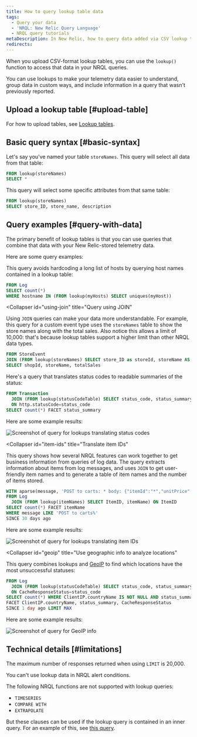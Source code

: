 ```yaml
---
title: How to query lookup table data 
tags:
  - Query your data
  - 'NRQL: New Relic Query Language'
  - NRQL query tutorials
metaDescription: In New Relic, how to query data added via CSV lookup tables.
redirects:
---
```





When you upload CSV-format lookup tables, you can use the `lookup()` function to access that data in your NRQL queries. 

You can use lookups to make your telemetry data easier to understand, group data in custom ways, and include information in a query that wasn't previously reported. 

## Upload a lookup table [#upload-table]

For how to upload tables, see [Lookup tables](/docs/logs/ui-data/lookup-tables-ui). 

## Basic query syntax [#basic-syntax]

Let's say you've named your table `storeNames`. This query will select all data from that table:

```sql
FROM lookup(storeNames) 
SELECT *
```

This query will select some specific attributes from that same table: 

```sql
FROM lookup(storeNames) 
SELECT store_ID, store_name, description
```

## Query examples [#query-with-data]

The primary benefit of lookup tables is that you can use queries that combine that data with your New Relic-stored telemetry data. 

Here are some query examples:

<CollapserGroup>
  <Collapser
    id="avoid-hardcording"
    title="Avoid hardcoding a long list of hosts"
  >

This query avoids hardcoding a long list of hosts by querying host names contained in a lookup table: 

```sql
FROM Log 
SELECT count(*)
WHERE hostname IN (FROM lookup(myHosts) SELECT uniques(myHost))
```
</Collapser>

  <Collapser
    id="using-join"
    title="Query using JOIN"
  >

Using `JOIN` queries can make your data more understandable. For example, this query for a custom event type uses the `storeNames` table to show the store names along with the total sales. Also notice this allows a limit of 10,000: that's because lookup tables support a higher limit than other NRQL data types.

```sql
FROM StoreEvent 
JOIN (FROM lookup(storeNames) SELECT store_ID as storeId, storeName AS name LIMIT 10000) ON shopId = storeId 
SELECT shopId, storeName, totalSales
```
</Collapser>
  <Collapser
    id="status-codes"
    title="Translate status codes"
  >
Here's a query that translates status codes to readable summaries of the status: 

```sql
FROM Transaction 
  JOIN (FROM lookup(statusCodeTable) SELECT status_code, status_summary, status_definition)
  ON http.statusCode=status_code
SELECT count(*) FACET status_summary
```

Here are some example results: 

<img
  title="Screenshot of query for lookups translating status codes"
  alt="Screenshot of query for lookups translating status codes"
  src={nrqlExampleStatusCodes}
/>
</Collapser>

  <Collapser
    id="item-ids"
    title="Translate item IDs"
  >

This query shows how several NRQL features can work together to get business information from queries of log data. The query extracts information about items from log messages, and uses `JOIN` to get user-friendly item names and to generate a table of item names and the number of items stored.

```sql
WITH aparse(message, 'POST to carts: * body: {"itemId":"*","unitPrice":*}%') AS (URL, ItemID, Price)
FROM Log 
  JOIN (FROM lookup(itemNames) SELECT ItemID, itemName) ON ItemID
SELECT count(*) FACET itemName 
WHERE message LIKE 'POST to carts%'
SINCE 30 days ago
```

Here are some example results: 

<img
  title="Screenshot of query for lookups translating item IDs"
  alt="Screenshot of query for lookups translating item IDs"
  src={nrqlLookupQueryTranslateItemIds}
/>

</Collapser>

  <Collapser
    id="geoip"
    title="Use geographic info to analyze locations"
  >

This query combines lookups and [GeoIP](/docs/logs/ui-data/parsing#geo) to find which locations have the most unsuccessful statuses: 

```sql
FROM Log 
  JOIN (FROM lookup(statusCodeTable) SELECT status_code, status_summary, status_definition)
  ON CacheResponseStatus=status_code
SELECT count(*) WHERE ClientIP.countryName IS NOT NULL AND status_summary != 'Success'
FACET ClientIP.countryName, status_summary, CacheResponseStatus
SINCE 1 day ago LIMIT MAX
```

Here are some example results: 

<img
  title="Screenshot of query for GeoIP info"
  alt="Screenshot of query for GeoIP info"
  src={nrqlLookupQueryGeoip}
/>

</Collapser>
</CollapserGroup>

## Technical details [#limitations]

The maximum number of responses returned when using `LIMIT` is 20,000.

You can't use lookup data in NRQL alert conditions. 

The following NRQL functions are not supported with lookup queries: 

* `TIMESERIES`
* `COMPARE WITH`
* `EXTRAPOLATE`

But these clauses can be used if the lookup query is contained in an inner query. For an example of this, see [this query](#item-ids).
